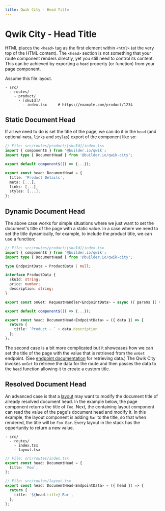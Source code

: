 ```yaml
---
title: Qwik City - Head Title
---
```


# Qwik City - Head Title

HTML places the `<head>` tag as the first element within `<html>` (at the very top of the HTML content). The `<head>` section is not something that your route component renders directly, yet you still need to control its content. This can be achieved by exporting a `head` property (or function) from your page component.

Assume this file layout.

```
- src/
  - routes/
    - product/
      - [skuId]/
        - index.tsx     # https://example.com/product/1234
```

## Static Document Head

If all we need to do is set the title of the page, we can do it in the `head` (and optional `meta`, `links` and `styles`) export of the component like so:

```typescript
// File: src/routes/product/[skuId]/index.tss
import { component$ } from '@builder.io/qwik';
import type { DocumentHead } from '@builder.io/qwik-city';

export default component$(() => {...});

export const head: DocumentHead = {
  title: 'Product Details',
  meta: [...],
  links: [...],
  styles: [...],
};
```

## Dynamic Document Head

The above case works for simple situations where we just want to set the document's title of the page with a static value. In a case where we need to set the title dynamically, for example, to include the product title, we can use a function:

```typescript
// File: src/routes/product/[skuId]/index.tsx
import { component$ } from '@builder.io/qwik';
import type { DocumentHead } from '@builder.io/qwik-city';

type EndpointData = ProductData | null;

interface ProductData {
  skuId: string;
  price: number;
  description: string;
}

export const onGet: RequestHandler<EndpointData> = async ({ params }) => { ... };

export default component$(() => {...});

export const head: DocumentHead<EndpointData> = ({ data }) => {
  return {
    title: `Product - ` + data.description
  };
};
```

The second case is a bit more complicated but it showcases how we can set the title of the page with the value that is retrieved from the `onGet` endpoint. (See [endpoint documentation](/qwikcity/routing/endpoints/index.mdx) for retrieving data.) The Qwik City invokes `onGet` to retrieve the data for the route and then passes the data to the `head` function allowing it to create a custom title.

## Resolved Document Head

An advanced case is that a [layout](../../layout/overview/index.mdx) may want to modify the document title of already resolved document head. In the example below, the page component returns the title of `Foo`. Next, the containing layout component can read the value of the page's document head and modify it. In this example, the layout component is adding `Bar` to the title, so that when rendered, the title will be `Foo Bar`. Every layout in the stack has the oppertunity to return a new value.

```
- src/
  - routes/
    - index.tsx
    - layout.tsx
```

```typescript
// File: src/routes/index.tsx
export const head: DocumentHead = {
  title: `Foo`,
};
```

```typescript
// File: src/routes/layout.tsx
export const head: DocumentHead<EndpointData> = ({ head }) => {
  return {
    title: `${head.title} Bar`,
  };
};
```
